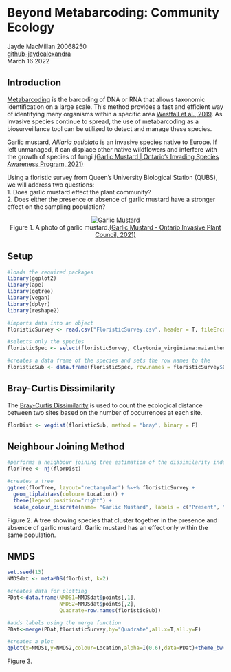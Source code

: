   
# Beyond Metabarcoding: Community Ecology  
Jayde MacMillan 20068250  
[github-jaydealexandra](https://github.com/jaydealexandra/Metabarcoding)  
March 16 2022  
  
  
## Introduction  
  
[Metabarcoding](https://en.wikipedia.org/wiki/Metabarcoding) is the barcoding of DNA or RNA that allows taxonomic identification on a large scale. This method provides a fast and efficient way of identifying many organisms within a specific area [Westfall et al., 2019](https://pubmed.ncbi.nlm.nih.gov/31657513/). As invasive species continue to spread, the use of metabarcoding as a biosurveillance tool can be utilized to detect and manage these species.  
  
Garlic mustard, *Alliaria petiolata* is an invasive species native to Europe. If left unmanaged, it can displace other native wildflowers and interfere with the growth of species of fungi [(Garlic Mustard | Ontario’s Invading Species Awareness Program, 2021)](http://www.invadingspecies.com/invaders/plants/garlic-mustard/)  
  
Using a floristic survey from Queen’s University Biological Station (QUBS), we will address two questions:  
1. Does garlic mustard effect the plant community?  
2. Does either the presence or absence of garlic mustard have a stronger effect on the sampling population?  
  
<center>
  
![Garlic Mustard](GM.jpg)  
Figure 1. A photo of garlic mustard.[(Garlic Mustard - Ontario Invasive Plant Council, 2021)](https://www.ontarioinvasiveplants.ca/invasive-plants/species/garlic-mustard/)
  
</center>


## Setup  
  
```r
#loads the required packages
library(ggplot2)
library(ape)
library(ggtree)
library(vegan)
library(dplyr)
library(reshape2)
```
  
  
```r
#imports data into an object
floristicSurvey <- read.csv("FloristicSurvey.csv", header = T, fileEncoding="UTF-8-BOM")

#selects only the species
floristicSpec <- select(floristicSurvey, Claytonia_virginiana:maianthenum_racemosum)

#creates a data frame of the species and sets the row names to the 
floristicSub <- data.frame(floristicSpec, row.names = floristicSurvey$Quadrate)
```
  
  
## Bray-Curtis Dissimilarity  
  
The [Bray-Curtis Dissimilarity](https://en.wikipedia.org/wiki/Bray%E2%80%93Curtis_dissimilarity) is used to count the ecological distance between two sites based on the number of occurrences at each site.  

```r
florDist <- vegdist(floristicSub, method = "bray", binary = F)
```
  
## Neighbour Joining Method  
  
```r
#performs a neighbour joining tree estimation of the dissimilarity index
florTree <- nj(florDist)

#creates a tree
ggtree(florTree, layout="rectangular") %<+% floristicSurvey +
  geom_tiplab(aes(colour= Location)) + 
  theme(legend.position="right") +
  scale_colour_discrete(name= "Garlic Mustard", labels = c("Present", "Absent"))
```
  
Figure 2. A tree showing species that cluster together in the presence and absence of garlic mustard. Garlic mustard has an effect only within the same population. 
  
## NMDS
  
```r
set.seed(13)
NMDSdat <- metaMDS(florDist, k=2)

#creates data for plotting
PDat<-data.frame(NMDS1=NMDSdat$points[,1],
                 NMDS2=NMDSdat$points[,2],
                 Quadrate=row.names(floristicSub))

#adds labels using the merge function
PDat<-merge(PDat,floristicSurvey,by="Quadrate",all.x=T,all.y=F)

#creates a plot
qplot(x=NMDS1,y=NMDS2,colour=Location,alpha=I(0.6),data=PDat)+theme_bw()
```
  
Figure 3. 


